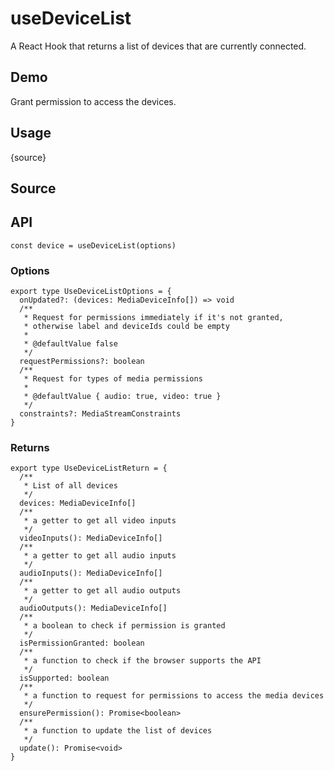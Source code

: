 # useDeviceList


<HooksType category="Browser" isSupported />

A React Hook that returns a list of devices that are currently connected.

## Demo

Grant permission to access the devices.


<App />

## Usage


<RawCode>{source}</RawCode>

## Source


<Source />

## API

```tsx
const device = useDeviceList(options)
```

### Options

```tsx
export type UseDeviceListOptions = {
  onUpdated?: (devices: MediaDeviceInfo[]) => void
  /**
   * Request for permissions immediately if it's not granted,
   * otherwise label and deviceIds could be empty
   *
   * @defaultValue false
   */
  requestPermissions?: boolean
  /**
   * Request for types of media permissions
   *
   * @defaultValue { audio: true, video: true }
   */
  constraints?: MediaStreamConstraints
}
```

### Returns

```tsx
export type UseDeviceListReturn = {
  /**
   * List of all devices
   */
  devices: MediaDeviceInfo[]
  /**
   * a getter to get all video inputs
   */
  videoInputs(): MediaDeviceInfo[]
  /**
   * a getter to get all audio inputs
   */
  audioInputs(): MediaDeviceInfo[]
  /**
   * a getter to get all audio outputs
   */
  audioOutputs(): MediaDeviceInfo[]
  /**
   * a boolean to check if permission is granted
   */
  isPermissionGranted: boolean
  /**
   * a function to check if the browser supports the API
   */
  isSupported: boolean
  /**
   * a function to request for permissions to access the media devices
   */
  ensurePermission(): Promise<boolean>
  /**
   * a function to update the list of devices
   */
  update(): Promise<void>
}
```
